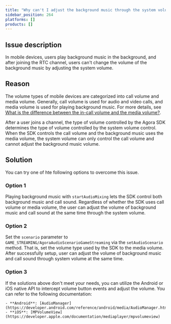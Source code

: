 ```yaml
---
title: "Why can't I adjust the background music through the system volume?"
sidebar_position: 264
platforms: []
products: []
---
```



## Issue description

In mobile devices, users play background music in the background, and after joining the RTC channel, users can't change the volume of the background music by adjusting the system volume.

## Reason

The volume types of mobile devices are categorized into call volume and media volume. Generally, call volume is used for audio and video calls, and media volume is used for playing background music. For more details, see [What is the difference between the in-call volume and the media volume?](https://docs.agora.io/en/help/integration-issues/system_volume).

After a user joins a channel, the type of volume controlled by the Agora SDK determines the type of volume controlled by the system volume control. When the SDK controls the call volume and the background music uses the media volume, the system volume can only control the call volume and cannot adjust the background music volume.

## Solution

You can try one of hte following options to overcome this issue.

### Option 1

Playing background music with `startAudioMixing` lets the SDK control both background music and call sound. Regardless of whether the SDK uses call volume or media volume, the user can adjust the volume of background music and call sound at the same time through the system volume.

### Option 2

Set the `scenario` parameter to `GAME_STREAMING/AgoraAudioScenarioGameStreaming` via the `setAudioScenario` method. That is, set the volume type used by the SDK to the media volume. After successfully setup, user can adjust the volume of background music and call sound through system volume at the same time.

### Option 3

If the solutions above don't meet your needs, you can utilize the Android or iOS native API to intercept volume button events and adjust the volume. You can refer to the following documentation:

    - **Android**: [AudioManager](https://developer.android.com/reference/android/media/AudioManager.html)
    - **iOS**: [MPVolumeView](https://developer.apple.com/documentation/mediaplayer/mpvolumeview)

